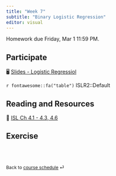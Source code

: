 ```yaml
---
title: "Week 7"
subtitle: "Binary Logistic Regression"
editor: visual
---
```


::: callout-important
Homework due Friday, Mar 1 11:59 PM.
:::

## Participate

🖥️ [Slides - Logistic Regressiol](/slides/09-class-glm.html)

`r fontawesome::fa("table")` ISLR2::Default

## Reading and Resources

📖 [ISL Ch 4.1 - 4.3, 4.6](https://www.statlearning.com/)

## Exercise

<!-- 📋 [Lab-14 Interactive Visualization](/exercise/lab14-interactive.html) (Present) -->

<!-- 📋 [Lab-15 dplyr](/exercise/lab15-dplyr.html) -->

<!-- `r fontawesome::fa("table")` [Data - Murders](/slides/data/murders.csv) -->

<br><br>

::: {style="font-size: 0.875em;"}
Back to [course schedule](/ "Course schedule") ⏎
:::
